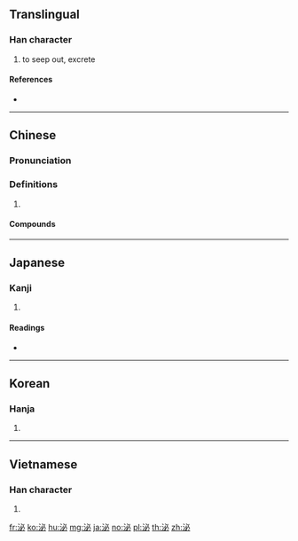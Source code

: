 ==Translingual==

===Han character===
{{Han char|rn=85|rad=水|as=05|sn=8|four=33100|canj=EPH|ids=⿰氵必}}

# to seep out, excrete

====References====
* {{Han ref|kx=0615.180|dkj=17279|dj=1009.140|hdz=31595.040|uh=6CCC|ud=27852|bh=AA63|bd=43619}}

----

==Chinese==
{{zh-forms}}

===Pronunciation===
{{zh-pron
|m=mì
|c=bei3,bai3,bat1,bat6
|mn=pì
|mc=y
|oc=y
|cat=
}}

===Definitions===
{{zh-hanzi}}

# {{rfdef|zh}}

====Compounds====
{{zh-der|內分泌|內分泌腺|分泌|分泌系統|外分泌腺|泌丘|泌乳|泌尿|泌尿器|泌尿外科|泌尿管|泌水|泌水孔|泌水樂飢|泌瀄|溢泌|腸泌素}}

----

==Japanese==

===Kanji===
{{ja-kanji|grade=c|rs=水05}}

# {{defn|lang=ja|sort=水05}}

====Readings====
* {{ja-readings|on=[[ひつ]] (hitsu), [[ひ]] (hi)|kun=[[ながれる]] (nagareru), [[にじむ]] (nijimu)}}

----

==Korean==

===Hanja===
{{ko-hanja|hangeul=[[필]], [[비]]|eumhun=|rv=pil, bi|mr=p'il, pi|y=phil, pi}}

# {{defn|lang=ko|sort=水05}}

----

==Vietnamese==

===Han character===
{{vi-hantu|[[tất]], [[tiết]]|rs=水05}}

# {{defn|lang=vi|sort=水05}}

[[fr:泌]]
[[ko:泌]]
[[hu:泌]]
[[mg:泌]]
[[ja:泌]]
[[no:泌]]
[[pl:泌]]
[[th:泌]]
[[zh:泌]]